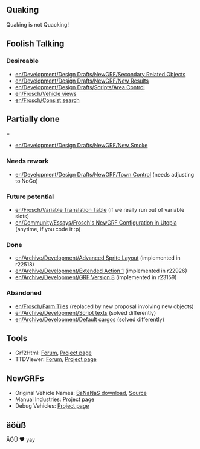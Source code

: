 {{en/Archive/Community/Users/Infobox Developer|
realname=frosch|
birthyear=1982|
codingspec=quaking|
currentstat=Active|
website=devs.openttd.org/~frosch|
}}

== Quaking ==
Quaking is not Quacking!

== Foolish Talking ==

=== Desireable ===
* [[en/Development/Design Drafts/NewGRF/Secondary Related Objects]]
* [[en/Development/Design Drafts/NewGRF/New Results]]
* [[en/Development/Design Drafts/Scripts/Area Control]]
* [[en/Frosch/Vehicle views]]
* [[en/Frosch/Consist search]]

== Partially done ===
* [[en/Development/Design Drafts/NewGRF/New Smoke]]

=== Needs rework ===
* [[en/Development/Design Drafts/NewGRF/Town Control]] (needs adjusting to NoGo)

=== Future potential ===
* [[en/Frosch/Variable Translation Table]] (if we really run out of variable slots)
* [[en/Community/Essays/Frosch's NewGRF Configuration in Utopia]] (anytime, if you code it :p)

=== Done ===
* [[en/Archive/Development/Advanced Sprite Layout]] (implemented in r22518)
* [[en/Archive/Development/Extended Action 1]] (implemented in r22926)
* [[en/Archive/Development/GRF Version 8]] (implemented in r23159)

=== Abandoned ===
* [[en/Frosch/Farm Tiles]] (replaced by new proposal involving new objects)
* [[en/Archive/Development/Script texts]] (solved differently)
* [[en/Archive/Development/Default cargos]] (solved differently)

== Tools ==
* Grf2Html: [http://www.tt-forums.net/viewtopic.php?f=68&t=34279 Forum], [http://dev.openttdcoop.org/projects/grf2html Project page]
* TTDViewer: [http://www.tt-forums.net/viewtopic.php?f=68&t=46927 Forum], [http://dev.openttdcoop.org/projects/ttdviewer Project page]

== NewGRFs ==
* Original Vehicle Names: [http://bananas.openttd.org/newgrf BaNaNaS download], [http://devs.openttd.org/~frosch/origveh.nfo Source]
* Manual Industries: [http://dev.openttdcoop.org/projects/manindu Project page]
* Debug Vehicles: [http://dev.openttdcoop.org/projects/debugveh Project page]

== äöüß ==
ÄÖÜ ♥ yay
